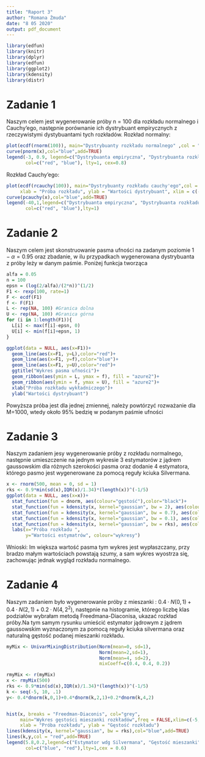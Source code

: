 ```yaml
---
title: "Raport 3"
author: "Romana Żmuda"
date: "8 05 2020"
output: pdf_document
---
```


```r
library(edfun)
library(knitr)
library(dplyr)
library(edfun)
library(ggplot2)
library(kdensity)
library(distr)
```


# Zadanie 1 
Naszym celem jest wygenerowanie próby n = 100 dla rozkładu normalnego i Cauchy'ego, następnie porównanie ich dystrybuant empirycznych z rzeczywistymi dystybuantami tych rozkładów.
Rozkład normalny:
```r
plot(ecdf(rnorm(100)), main="Dystrybuanty rozkładu normalnego" ,col = "red",xlab = "Próba rozkładu ", ylab = "Wartości dystrybuant")
curve(pnorm(x),col="blue",add=TRUE)
legend(-3, 0.9, legend=c("Dystrybuanta empiryczna", "Dystrybuanta rozkładu"),
       col=c("red", "blue"), lty=1, cex=0.8)
```
\newpage
Rozkład Cauchy'ego:

```r
plot(ecdf(rcauchy(100)), main="Dystrybuanty rozkładu cauchy'ego",col = "red",
     xlab = "Próba rozkładu", ylab = "Wartości dystrybuant", xlim = c(-40,40))
curve(pcauchy(x),col="blue",add=TRUE)
legend(-40,1,legend=c("Dystrybuanta empiryczna", "Dystrybuanta rozkładu"),
       col=c("red", "blue"),lty=1)

```
\newpage

# Zadanie 2
Naszym celem jest skonstruowanie pasma ufności na zadanym poziomie $1 - \alpha = 0.95$ oraz zbadanie, w ilu przypadkach wygenerowana dystrybuanta z próby leży w danym paśmie. Poniżej funkcja tworząca 

```r
alfa = 0.05
n = 100
epsn = (log(2/alfa)/(2*n))^(1/2)
F1 <- rexp(100, rate=1)
F <- ecdf(F1)
f <- F(F1)
L <- rep(NA, 100) #Granica dolna
U <- rep(NA, 100) #Granica górna
for (i in 1:length(F1)){
  L[i] <- max(f[i]-epsn, 0)
  U[i] <- min(f[i]+epsn, 1)
}  

```


```r
ggplot(data = NULL, aes(x=F1))+
  geom_line(aes(x=F1, y=L),color="red")+
  geom_line(aes(x=F1, y=f),color="blue")+
  geom_line(aes(x=F1, y=U),color="red")+
  ggtitle("Wykres pasma ufności")+
  geom_ribbon(aes(ymin = L, ymax = f), fill = "azure2")+
  geom_ribbon(aes(ymin = f, ymax = U), fill = "azure2")+
  xlab("Próba rozkładu wykładniczego")+
  ylab("Wartości dystrybuant")
```
Powyższa próba jest dla jednej zmiennej, należy powtórzyć rozważanie dla M=1000, wtedy około $95\%$ bedzię w podanym paśmie ufności
\newpage

# Zadanie 3
Naszym zadaniem jesy wygenerowanie próby z rozkładu normalnego, następnie umieszczenie na jednym wykresie 3 estymatorów z jądrem gaussowskim dla różnych szerokości pasma oraz dodanie 4 estymatora, którego pasmo jest wygenerowane za pomocą reguły kciuka Silvermana.
```r

x <- rnorm(500, mean = 0, sd = 1)
rks <- 0.9*min(sd(x),IQR(x)/1.34)*(length(x))^(-1/5)
ggplot(data = NULL, aes(x=x))+
  stat_function(fun = dnorm, aes(colour="gęstość"),color="black")+
  stat_function(fun = kdensity(x, kernel="gaussian", bw = 2), aes(colour="Pasmo h=2"))+
  stat_function(fun = kdensity(x, kernel="gaussian", bw = 0.7), aes(colour="Pasmo h=0.7"))+
  stat_function(fun = kdensity(x, kernel="gaussian", bw = 0.1), aes(colour="Pasmo h=0.1"))+
  stat_function(fun = kdensity(x, kernel="gaussian", bw = rks), aes(colour="Pasmo wdg reguły silvermana"))+
  labs(x="Próba rozkładu ",
       y="Wartości estymatrów", colour="wykresy")
```
Wnioski: Im większa wartość pasma tym wykres jest wypłaszczany, przy bradzo małym wartościach powstają szumy, a sam wykres wyostrza się, zachowując jednak wygląd rozkładu normalnego.
\newpage

# Zadanie 4
Naszym zadaniem było wygenerowanie próby z mieszanki : $0.4·N(0,1) + 0.4·N(2,1) + 0.2·N(4,2^2)$, następnie na histogramie, którego liczbę klas podziałów wybrałam metodą Freedmana-Diaconisa, ukazać rozkład próby.Na tym samym rysunku umieścić estymator jądrowym z jądrem gaussowskim wyznaczonym za pomocą reguły kciuka silvermana oraz naturalną gęstość podanej mieszanki rozkładu.


```r

myMix <- UnivarMixingDistribution(Norm(mean=0, sd=1), 
                                  Norm(mean=2,sd=1),
                                  Norm(mean=4, sd=2),
                                  mixCoeff=c(0.4, 0.4, 0.2))

rmyMix <- r(myMix)
x <- rmyMix(500)
rks <- 0.9*min(sd(x),IQR(x)/1.34)*(length(x))^(-1/5)
k <- seq(-5, 10, .1)
y<- 0.4*dnorm(k,0,1)+0.4*dnorm(k,2,1)+0.2*dnorm(k,4,2)


hist(x, breaks = "Freedman-Diaconis", col="grey", 
     main="Wykres gęstości mieszanki rozkładów",freq = FALSE,xlim=c(-5,10),
     xlab = "Próba rozkładu", ylab = "Gęstość rozkładu")
lines(kdensity(x, kernel="gaussian", bw = rks),col="blue",add=TRUE)
lines(k,y,col = "red",add=TRUE)
legend(5.8,0.2,legend=c("Estymator wdg Silvermana", "Gęstość mieszanki"),
       col=c("blue", "red"),lty=1,cex = 0.6)



```


